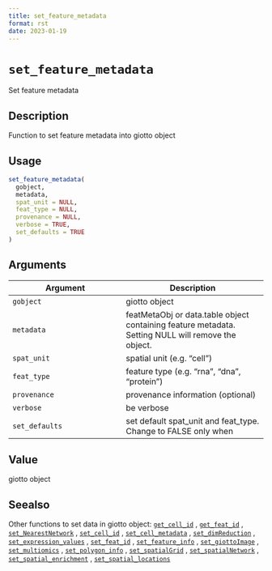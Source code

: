 ```yaml
--- 
title: set_feature_metadata 
format: rst 
date: 2023-01-19 
--- 
```

# `set_feature_metadata`

Set feature metadata


## Description

Function to set feature metadata into giotto object


## Usage

```r
set_feature_metadata(
  gobject,
  metadata,
  spat_unit = NULL,
  feat_type = NULL,
  provenance = NULL,
  verbose = TRUE,
  set_defaults = TRUE
)
```


## Arguments

Argument      |Description
------------- |----------------
`gobject`     |     giotto object
`metadata`     |     featMetaObj or data.table object containing feature metadata. Setting NULL will remove the object.
`spat_unit`     |     spatial unit (e.g. "cell")
`feat_type`     |     feature type (e.g. "rna", "dna", "protein")
`provenance`     |     provenance information (optional)
`verbose`     |     be verbose
`set_defaults`     |     set default spat_unit and feat_type. Change to FALSE only when


## Value

giotto object


## Seealso

Other functions to set data in giotto object:
 [`get_cell_id`](#getcellid) ,
 [`get_feat_id`](#getfeatid) ,
 [`set_NearestNetwork`](#setnearestnetwork) ,
 [`set_cell_id`](#setcellid) ,
 [`set_cell_metadata`](#setcellmetadata) ,
 [`set_dimReduction`](#setdimreduction) ,
 [`set_expression_values`](#setexpressionvalues) ,
 [`set_feat_id`](#setfeatid) ,
 [`set_feature_info`](#setfeatureinfo) ,
 [`set_giottoImage`](#setgiottoimage) ,
 [`set_multiomics`](#setmultiomics) ,
 [`set_polygon_info`](#setpolygoninfo) ,
 [`set_spatialGrid`](#setspatialgrid) ,
 [`set_spatialNetwork`](#setspatialnetwork) ,
 [`set_spatial_enrichment`](#setspatialenrichment) ,
 [`set_spatial_locations`](#setspatiallocations)


